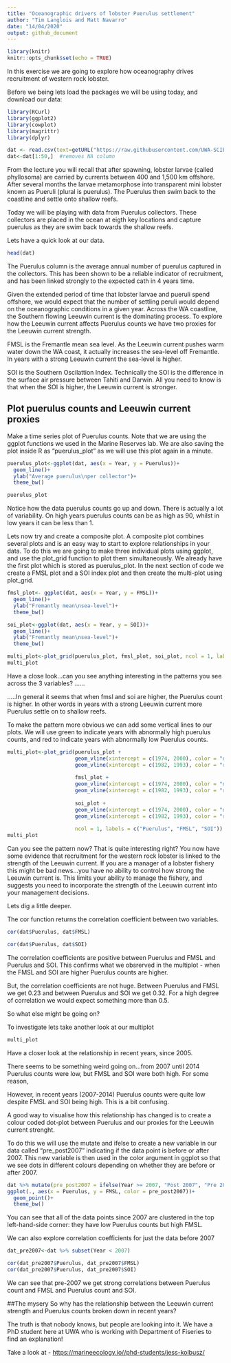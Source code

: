 ```yaml
---
title: "Oceanographic drivers of lobster Puerulus settlement"
author: "Tim Langlois and Matt Navarro"
date: "14/04/2020"
output: github_document
---
```


```r

library(knitr)
knitr::opts_chunk$set(echo = TRUE)
```

In this exercise we are going to explore how oceanography drives recruitment of western rock lobster.

Before we being lets load the packages we will be using today, and download our data:

```r
library(RCurl)
library(ggplot2)
library(cowplot)
library(magrittr)
library(dplyr)

dat <- read.csv(text=getURL("https://raw.githubusercontent.com/UWA-SCIE2204-Marine-Systems/Biological-oceanography/master/Data/Data_for_puerulus.csv"))
dat<-dat[1:50,]  #removes NA column

```


From the lecture you will recall that after spawning, lobster larvae (called phyllosoma) are carried by currents between 400 and 1,500 km offshore. After several months the larvae metamorphose into transparent mini lobster known as Pueruli (plural is puerulus). The Puerulus then swim back to the coastline and settle onto shallow reefs. 

Today we will be playing with data from Puerulus collectors. These collectors are placed in the ocean at eigth key locations and capture puerulus as they are swim back towards the shallow reefs. 








Lets have a quick look at our data.

```r
head(dat)
```

The Puerulus column is the average annual number of puerulus captured in the collectors. This has been shown to be a reliable indicator of recruitment, and has been linked strongly to the expected cath in 4 years time. 

Given the extended period of time that lobster larvae and pueruli spend offshore, we would expect that the number of settling peruli would depend on the oceanographic conditions in a given year. Across the WA coastline, the Southern flowing Leeuwin current is the dominating process. To explore how the Leeuwin current affects Puerulus counts we have two proxies for the Leeuwin current strength. 

FMSL is the Fremantle mean sea level. As the Leeuwin current pushes warm water down the WA coast, it actually increases the sea-level off Fremantle. In years with a strong Leeuwin current the sea-level is higher. 

SOI is the Southern Oscilattion Index. Technically the SOI is the difference in the surface air pressure between Tahiti and Darwin. All you need to know is that when the SOI is higher, the Leeuwin current is stronger. 


## Plot puerulus counts and Leeuwin current proxies

Make a time series plot of Puerulus counts. Note that we are using the ggplot functions we used in the Marine Reserves lab. We are also saving the plot inside R as "puerulus_plot" as we will use this plot again in a minute. 


```r
puerulus_plot<-ggplot(dat, aes(x = Year, y = Puerulus))+ 
  geom_line()+
  ylab("Average puerulus\nper collector")+
  theme_bw()

puerulus_plot
```

Notice how the data puerulus counts go up and down. There is actually a lot of variability. On high years puerulus counts can be as high as 90, whilst in low years it can be less than 1. 

Lets now try and create a composite plot. A composite plot combines several plots and is an easy way to start to explore relationships in your data. To do this we are going to make three individual plots using ggplot, and use the plot_grid function to plot them simultaneously. We already have the first plot which is stored as puerulus_plot. In the next section of code we create a FMSL plot and a SOI index plot and then create the multi-plot using plot_grid. 



```r
fmsl_plot<- ggplot(dat, aes(x = Year, y = FMSL))+ 
  geom_line()+
  ylab("Fremantly mean\nsea-level")+
  theme_bw()

soi_plot<-ggplot(dat, aes(x = Year, y = SOI))+ 
  geom_line()+
  ylab("Fremantly mean\nsea-level")+
  theme_bw()

multi_plot<-plot_grid(puerulus_plot, fmsl_plot, soi_plot, ncol = 1, labels = c("Puerulus", "FMSL", "SOI"))
multi_plot

```

Have a close look...can you see anything interesting in the patterns you see across the 3 variables? ......



.....In general it seems that when fmsl and soi are higher, the Puerulus count is higher. In other words in years with a strong Leeuwin current more Puerulus settle on to shallow reefs.

To make the pattern more obvious we can add some vertical lines to our plots. We will use green to indicate years with abnormally high puerulus counts, and red to indicate years with abnormally low Puerulus counts. 


```r
multi_plot<-plot_grid(puerulus_plot + 
                      geom_vline(xintercept = c(1974, 2000), color = "darkgreen", linetype="dashed", size = 2) +
                      geom_vline(xintercept = c(1982, 1993), color = "red", linetype="dashed", size = 2),
                      
                      fmsl_plot + 
                      geom_vline(xintercept = c(1974, 2000), color = "darkgreen", linetype="dashed", size = 2)+
                      geom_vline(xintercept = c(1982, 1993), color = "red", linetype="dashed", size = 2),
                      
                      soi_plot + 
                      geom_vline(xintercept = c(1974, 2000), color = "darkgreen", linetype="dashed", size = 2)+
                      geom_vline(xintercept = c(1982, 1993), color = "red", linetype="dashed", size = 2),
                      
                      ncol = 1, labels = c("Puerulus", "FMSL", "SOI"))
multi_plot
```

Can you see the pattern now? That is quite interesting right? You now have some evidence that recruitment for the western rock lobster is linked to the strength of the Leeuwin current. If you are a manager of a lobster fishery this might be bad news...you have no ability to control how strong the Leeuwin current is. This limits your ability to manage the fishery, and suggests you need to incorporate the strength of the Leeuwin current into your management decisions. 

Lets dig a little deeper. 



The cor function returns the correlation coefficient between two variables. 

```r
cor(dat$Puerulus, dat$FMSL)

cor(dat$Puerulus, dat$SOI)
```

The correlation coefficients are positive between Puerulus and FMSL and Puerulus and SOI. This confirms what we obsrerved in the multiplot - when the FMSL and SOI are higher Puerulus counts are higher. 

But, the correlation coefficients are not huge. Between Puerulus and FMSL we get 0.23 and between Puerulus and SOI we get 0.32. For a high degree of correlation we would expect something more than 0.5. 

So what else might be going on? 

To investigate lets take another look at our multiplot

```r
multi_plot
```

Have a closer look at the relationship in recent years, since 2005. 

There seems to be something weird going on...from 2007 until 2014 Puerulus counts were low, but FMSL and SOI were both high. For some reason, 

However, in recent years (2007-2014) Puerulus counts were quite low despite FMSL and SOI being high. This is a bit confusing. 

A good way to visualise how this relationship has changed is to create a colour coded dot-plot between Puerulus and our proxies for the Leeuwin current strenght. 

To do this we will use the mutate and ifelse to create a new variable in our data called "pre_post2007" indicating if the data point is before or after 2007. This new variable is then used in the color argument in ggplot so that we see dots in different colours depending on whether they are before or after 2007. 

```r
dat %>% mutate(pre_post2007 = ifelse(Year >= 2007, "Post 2007", "Pre 2007" )) %>%
ggplot(., aes(x = Puerulus, y = FMSL, color = pre_post2007))+ 
  geom_point()+
  theme_bw()
```

You can see that all of the data points since 2007 are clustered in the top left-hand-side corner: they have low Puerulus counts but high FMSL. 

We can also explore correlation coefficients for just the data before 2007


```r
dat_pre2007<-dat %>% subset(Year < 2007)

cor(dat_pre2007$Puerulus, dat_pre2007$FMSL)
cor(dat_pre2007$Puerulus, dat_pre2007$SOI)
```

We can see that pre-2007 we get strong correlations between Puerulus count and FMSL and Puerulus count and SOI. 

##The mysery
So why has the relationship between the Leeuwin current strength and Puerulus counts broken down in recent years? 

The truth is that nobody knows, but people are looking into it. We have a PhD student here at UWA who is working with Department of Fiseries to find an explanation!

Take a look at - <https://marineecology.io//phd-students/jess-kolbusz/>








